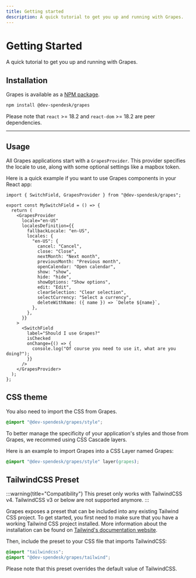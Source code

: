 ```yaml
---
title: Getting started
description: A quick tutorial to get you up and running with Grapes.
---
```


# Getting Started

A quick tutorial to get you up and running with Grapes.

## Installation

Grapes is available as a [NPM package](https://www.npmjs.com/package/@dev-spendesk/grapes).

```bash
npm install @dev-spendesk/grapes
```

Please note that `react` >= 18.2 and `react-dom` >= 18.2 are peer dependencies.

---

## Usage

All Grapes applications start with a `GrapesProvider`. This provider specifies the locale to use, along with some optional settings like a mapbox token.

Here is a quick example if you want to use Grapes components in your React app:

```tsx
import { SwitchField, GrapesProvider } from "@dev-spendesk/grapes";

export const MySwitchField = () => {
  return (
    <GrapesProvider
      locale="en-US"
      localesDefinition={{
        fallbackLocale: "en-US",
        locales: {
          "en-US": {
            cancel: "Cancel",
            close: "Close",
            nextMonth: "Next month",
            previousMonth: "Previous month",
            openCalendar: "Open calendar",
            show: "show",
            hide: "hide",
            showOptions: "Show options",
            edit: "Edit",
            clearSelection: "Clear selection",
            selectCurrency: "Select a currency",
            deleteWithName: ({ name }) => `Delete ${name}`,
          },
        },
      }}
    >
      <SwitchField
        label="Should I use Grapes?"
        isChecked
        onChange={() => {
          console.log("Of course you need to use it, what are you doing?");
        }}
      />
    </GrapesProvider>
  );
};
```

## CSS theme

You also need to import the CSS from Grapes.

```css
@import "@dev-spendesk/grapes/style";
```

To better manage the specificity of your application's styles and those from Grapes, we recommed using CSS Cascade layers.

Here is an example to import Grapes into a CSS Layer named Grapes:

```css
@import "@dev-spendesk/grapes/style" layer(grapes);
```

## TailwindCSS Preset

:::warning{title="Compatibility"}
This preset only works with TailwindCSS v4. TailwindCSS v3 or below are not supported anymore.
:::

Grapes exposes a preset that can be included into any existing Tailwind CSS project.
To get started, you first need to make sure that you have a working Tailwind CSS project installed.
More information about the installation can be found on [Tailwind's documentation website](https://tailwindcss.com/docs/installation).

Then, include the preset to your CSS file that imports TailwindCSS:

```css
@import "tailwindcss";
@import "@dev-spendesk/grapes/tailwind";
```

Please note that this preset overrides the default value of TailwindCSS.
